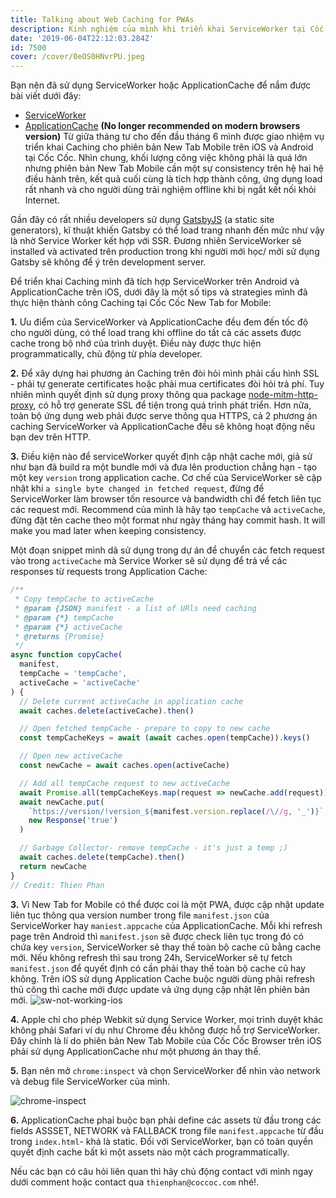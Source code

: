 ```yaml
---
title: Talking about Web Caching for PWAs
description: Kinh nghiệm của mình khi triển khai ServiceWorker tại Cốc Cốc Search Engine
date: '2019-06-04T22:12:03.284Z'
id: 7500
cover: /cover/0eOS0HNvrPU.jpeg
---
```


Bạn nên đã sử dụng ServiceWorker hoặc ApplicationCache để nắm được bài viết dưới đây:

- [ServiceWorker](https://developers.google.com/web/fundamentals/primers/service-workers/)
- [ApplicationCache](https://developer.mozilla.org/en-US/docs/Web/HTML/Using_the_application_cache) **(No longer recommended on modern browsers version)**
  Từ giữa tháng tư cho đến đầu tháng 6 mình được giao nhiệm vụ triển khai Caching cho phiên bản New Tab Mobile trên iOS và Android tại Cốc Cốc. Nhìn chung, khối lượng công việc không phải là quá lớn nhưng phiên bản New Tab Mobile cần một sự consistency trên hệ hai hệ điều hành trên, kết quả cuối cùng là tích hợp thành công, ứng dụng load rất nhanh và cho người dùng trải nghiệm offline khi bị ngắt kết nối khỏi Internet.

Gần đây có rất nhiều developers sử dụng [GatsbyJS](https://www.gatsbyjs.org/) (a static site generators), kĩ thuật khiến Gatsby có thể load trang nhanh đến mức như vậy là nhờ Service Worker kết hợp với SSR. Đương nhiên ServiceWorker sẽ installed và activated trên production trong khi người mới học/ mới sử dụng Gatsby sẽ không để ý trên development server.

Để triển khai Caching mình đã tích hợp ServiceWorker trên Android và ApplicationCache trên iOS, dưới đây là một số tips và strategies mình đã thực hiện thành công Caching tại Cốc Cốc New Tab for Mobile:

**1.** Ưu điểm của ServiceWorker và ApplicationCache đều đem đến tốc độ cho người dùng, có thể load trang khi offline do tất cả các assets được cache trong bộ nhớ của trình duyệt. Điều này được thực hiện programmatically, chủ động từ phía developer.

**2.** Để xây dựng hai phương án Caching trên đòi hỏi mình phải cấu hình SSL - phải tự generate certificates hoặc phải mua certificates đòi hỏi trả phí. Tuy nhiên mình quyết định sử dụng proxy thông qua package [node-mitm-http-proxy](https://github.com/joeferner/node-http-mitm-proxy), có hỗ trợ generate SSL để tiện trong quá trình phát triển. Hơn nữa, toàn bộ ứng dụng web phải được serve thông qua HTTPS, cả 2 phương án caching ServiceWorker và ApplicationCache đều sẽ không hoạt động nếu bạn dev trên HTTP.

**3.** Điều kiện nào để serviceWorker quyết định cập nhật cache mới, giả sử như bạn đã build ra một bundle mới và đưa lên production chẳng hạn - tạo một key `version` trong application cache. Cơ chế của ServiceWorker sẽ cập nhật khi `a single byte changed in fetched request`, đừng để ServiceWorker làm browser tốn resource và bandwidth chỉ để fetch liên tục các request mới.
Recommend của mình là hãy tạo `tempCache` và `activeCache`, đừng đặt tên cache theo một format như ngày tháng hay commit hash. It will make you mad later when keeping consistency.

Một đoạn snippet mình dã sử dụng trong dự án để chuyển các fetch request vào trong `activeCache` mà Service Worker sẽ sử dụng để trả về các responses từ requests trong Application Cache:

```js
/**
 * Copy tempCache to activeCache
 * @param {JSON} manifest - a list of URls need caching
 * @param {*} tempCache
 * @param {*} activeCache
 * @returns {Promise}
 */
async function copyCache(
  manifest,
  tempCache = 'tempCache',
  activeCache = 'activeCache'
) {
  // Delete current activeCache in application cache
  await caches.delete(activeCache).then()

  // Open fetched tempCache - prepare to copy to new cache
  const tempCacheKeys = await (await caches.open(tempCache)).keys()

  // Open new activeCache
  const newCache = await caches.open(activeCache)

  // Add all tempCache request to new activeCache
  await Promise.all(tempCacheKeys.map(request => newCache.add(request)))
  await newCache.put(
    `https://version/!version_${manifest.version.replace(/\//g, '_')}`,
    new Response('true')
  )

  // Garbage Collector- remove tempCache - it's just a temp ;)
  await caches.delete(tempCache).then()
  return newCache
}
// Credit: Thien Phan
```

**3.** Vì New Tab for Mobile có thể được coi là một PWA, được cập nhật update liên tục thông qua version number trong file `manifest.json` của ServiceWorker hay `maniest.appcache` của ApplicationCache. Mỗi khi refresh page trên Android thì `manifest.json` sẽ được check liên tục trong đó có chứa key `version`, ServiceWorker sẽ thay thế toàn bộ cache cũ bằng cache mới. Nếu không refresh thì sau trong 24h, ServiceWorker sẽ tự fetch `manifest.json` để quyết định có cần phải thay thế toàn bộ cache cũ hay không. Trên iOS sử dụng Application Cache buộc người dùng phải refresh thủ công thì cache mới được update và ứng dụng cập nhật lên phiên bản mới.
![sw-not-working-ios](https://i.imgur.com/Ln0pkyz.png)

**4.** Apple chỉ cho phép Webkit sử dụng Service Worker, mọi trình duyệt khác không phải Safari ví dụ như Chrome đều không được hỗ trợ ServiceWorker. Đây chính là lí do phiên bản New Tab Mobile của Cốc Cốc Browser trên iOS phải sử dụng ApplicationCache như một phương án thay thế.

**5.** Bạn nên mở `chrome:inspect` và chọn ServiceWorker để nhìn vào network và debug file ServiceWorker của mình.

![chrome-inspect](https://i.imgur.com/iX7y9tU.png)

**6.** ApplicationCache phaỉ buộc bạn phải define các assets từ đầu trong các fields ASSSET, NETWORK và FALLBACK trong file `manifest.appcache` từ đầu trong `index.html`- khá là static. Đối với ServiceWorker, bạn có toàn quyền quyết định cache bất kì một assets nào một cách programmatically.

Nếu các bạn có câu hỏi liên quan thì hãy chủ động contact với mình ngay dưới comment hoặc contact qua `thienphan@coccoc.com` nhé!.

